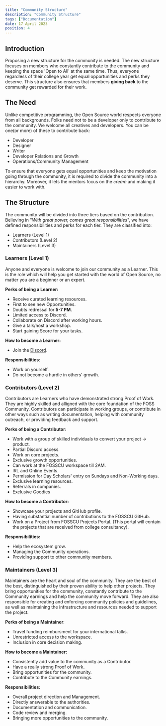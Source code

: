 ```yaml
---
title: "Community Structure"
description: "Community Structure"
tags: ["Documentation"]
date: 17 April 2023
position: 4
---
```


## Introduction

Proposing a new structure for the community is needed. The new structure focuses on members who constantly contribute to the community and keeping the space 'Open to All' at the same time. Thus, everyone regardless of their college year get equal opportunities and perks they deserve.
This structure also ensures that members **giving back** to the community get rewarded for their work.

## The Need

Unlike competitive programming, the Open Source world respects everyone from all backgrounds. Folks need not to be a developer only to contribute to the community. We welcome all creatives and developers.
You can be one(or more) of these to contribute back:

*   Developer
*   Designer
*   Writer
*   Developer Relations and Growth
*   Operations/Community Management

To ensure that everyone gets equal opportunities and keep the motivation going through the community, it is required to divide the community into a hierarchy.
Moreover, it lets the mentors focus on the *cream* and making it easier to work with.

## The Structure

The community will be divided into three tiers based on the contribution. Believing in "*With great power, comes great responsibilities*", we have defined responsibilities and perks for each tier. They are classified into:

*   Learners (Level 1)
*   Contributors (Level 2)
*   Maintainers (Level 3)

### Learners (Level 1)

Anyone and everyone is welcome to join our community as a Learner. This is the role which will help you get started with the world of Open Source, no matter you are a beginner or an expert.

**Perks of being a Learner:**

*   Receive curated learning resources.
*   First to see new Opportunities.
*   Doubts redressal for **5-7 PM**.
*   Limited access to Discord.
*   Collaborate on Discord after working hours.
*   Give a talk/host a workshop.
*   Start gaining Score for your tasks.

**How to become a Learner:**

*   Join the [Discord](https://fosscu.org).

**Responsibilities**:

*   Work on yourself.
*   Do not become a hurdle in others' growth.

### Contributors (Level 2)

Contributors are Learners who have demonstrated strong Proof of Work. They are highly skilled and alligned with the core foundation of the FOSS Community. Contributors can participate in working groups, or contribute in other ways such as writing documentation, helping with community outreach, or providing feedback and support.

**Perks of being a Contributor:**

*   Work with a group of skilled individuals to convert your project -> product.
*   Partial Discord access.
*   Work on core projects.
*   Exclusive growth opportunities.
*   Can work at the FOSSCU workspace till 2AM.
*   IRL and Online Events.
*   Permission for Day Scholars' entry on Sundays and Non-Working days.
*   Exclusive learning resources.
*   Referrals in companies.
*   Exclusive Goodies

**How to become a Contributor:**

*   Showcase your projects and GitHub profile.
*   Having substantial number of contributions to the FOSSCU GitHub.
*   Work on a Project from FOSSCU Projects Portal. (This portal will contain the projects that are received from college consultancy).

**Responsibilities:**

*   Help the ecosystem grow.
*   Managing the Community operations.
*   Providing support to other community members.

### Maintainers (Level 3)

Maintainers are the heart and soul of the community. They are the best of the best, distinguished by their proven ability to help other projects. They bring opportunities for the community, constantly contribute to the Community earnings and help the community move forward. They are also responsible for creating and enforcing community policies and guidelines, as well as maintaining the infrastructure and resources needed to support the project.

**Perks of being a Maintainer**:

*   Travel funding reimbursment for your international talks.
*   Unrestricted access to the workspace.
*   Inclusion in core decision making.

**How to become a Maintainer:**

*   Consistently add value to the community as a Contributor.
*   Have a really strong Proof of Work.
*   Bring opportunities for the community.
*   Contribute to the Community earnings.

**Responsibilities:**

*   Overall project direction and Management.
*   Directly answerable to the authorities.
*   Documentation and communication.
*   Code review and merging.
*   Bringing more opportunities to the community.

